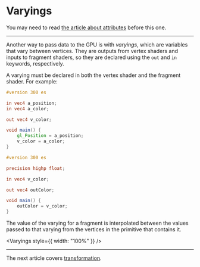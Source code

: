 # Varyings

You may need to read [the article about attributes](/a/webgl/attributes) before this one.

---

Another way to pass data to the GPU is with _varyings_, which are variables that vary between vertices. They are outputs from vertex shaders and inputs to fragment shaders, so they are declared using the `out` and `in` keywords, respectively.

A varying must be declared in both the vertex shader and the fragment shader. For example:

```glsl
#version 300 es

in vec4 a_position;
in vec4 a_color;

out vec4 v_color;

void main() {
	gl_Position = a_position;
	v_color = a_color;
}
```

```glsl
#version 300 es

precision highp float;

in vec4 v_color;

out vec4 outColor;

void main() {
	outColor = v_color;
}
```

The value of the varying for a fragment is interpolated between the values passed to that varying from the vertices in the primitive that contains it.


<Varyings style={{ width: "100%" }} />

---

The next article covers [transformation](/a/webgl/transformation).
